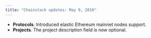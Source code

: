 ```yaml
---
title: "Chainstack updates: May 9, 2019"
---
```

- **Protocols**. Introduced elastic Ethereum mainnet nodes support.
- **Projects**. The project description field is now optional.
